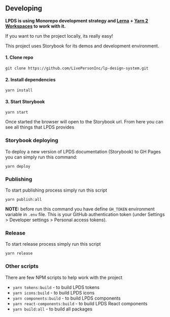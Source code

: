 
<Meta title="Docs/Developing"/>

## Developing

**LPDS is using Monorepo development strategy and [Lerna](https://lerna.js.org/) + [Yarn 2 Workspaces](https://yarnpkg.com/features/workspaces) to work with it.**

If you want to run the project locally, its really easy!

This project uses Storybook for its demos and development environment.

#### 1. Clone repo

```shell
git clone https://github.com/LivePersonInc/lp-design-system.git
```

#### 2. Install dependencies

```shell
yarn install
```

#### 3. Start Storybook

```shell
yarn start
```

Once started the browser will open to the Storybook url. From here you can see all things that LPDS provides

### Storybook deploying

To deploy a new version of LPDS documentation (Storybook) to GH Pages you can simply run this command:

```shell
yarn deploy
```

### Publishing

To start publishing process simply run this script

```shell
yarn publish:all
```

**NOTE:** before run this command you have define `GH_TOKEN` environment variable in `.env` file.
This is your GitHub authentication token (under Settings > Developer settings > Personal access tokens).

### Release

To start release process simply run this script

```shell
yarn release
```

### Other scripts

There are few NPM scripts to help work with the project

- `yarn tokens:build` - to build LPDS tokens
- `yarn icons:build` - to build LPDS icons
- `yarn components:build` - to build LPDS components
- `yarn react-components:build` - to build LPDS React components
- `yarn build:all` - to build all packages
